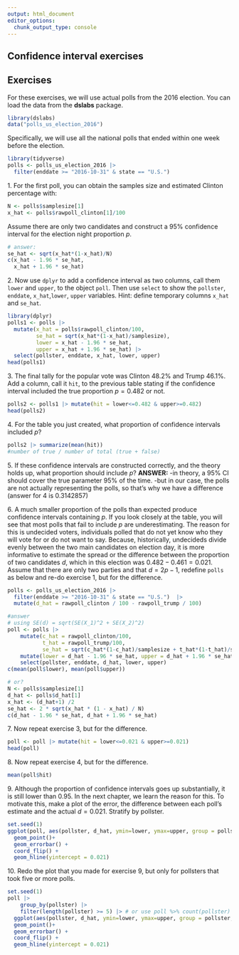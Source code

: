 ```yaml
---
output: html_document
editor_options: 
  chunk_output_type: console
---
```

## Confidence interval exercises


## Exercises 

For these exercises, we will use actual polls from the 2016 election. You can load the data from the __dslabs__ package.

```r
library(dslabs)
data("polls_us_election_2016")
```

Specifically, we will use all the national polls that ended within one week before the election.

```r
library(tidyverse)
polls <- polls_us_election_2016 |> 
  filter(enddate >= "2016-10-31" & state == "U.S.") 
```

1\. For the first poll, you can obtain the samples size and estimated Clinton percentage with:
  
```r
N <- polls$samplesize[1]
x_hat <- polls$rawpoll_clinton[1]/100
```

Assume there are only two candidates and construct a 95% confidence interval for the election night proportion $p$. 

```r
# answer:
se_hat <- sqrt(x_hat*(1-x_hat)/N)
c(x_hat - 1.96 * se_hat,
  x_hat + 1.96 * se_hat)
```

2\. Now use `dplyr` to add a confidence interval as two columns, call them `lower` and `upper`, to the object `poll`. Then use `select` to show the `pollster`, `enddate`, `x_hat`,`lower`, `upper` variables. Hint: define temporary columns `x_hat` and `se_hat`. 

```r
library(dplyr)
polls1 <- polls |>
  mutate(x_hat = polls$rawpoll_clinton/100,
         se_hat = sqrt(x_hat*(1-x_hat)/samplesize),
         lower = x_hat - 1.96 * se_hat,
         upper = x_hat + 1.96 * se_hat) |>
  select(pollster, enddate, x_hat, lower, upper)
head(polls1)
```

3\. The final tally for the popular vote was Clinton 48.2%	and Trump 46.1%. Add a column, call it `hit`, to the previous table stating if the confidence interval included the true proportion $p=0.482$ or not. 

```r
polls2 <- polls1 |> mutate(hit = lower<=0.482 & upper>=0.482)
head(polls2)
```

4\. For the table you just created, what proportion of confidence intervals included $p$?
  
```r
polls2 |> summarize(mean(hit))
#number of true / number of total (true + false)
```

5\. If these confidence intervals are constructed correctly, and the theory holds up, what proportion should include $p$?
  **ANSWER:**
  -in theory, a 95% CI should cover the true parameter 95% of the time.
  -but in our case, the polls are not actually representing the polls, so that's why we have a difference (answer for 4 is 0.3142857)
  
6\. A much smaller proportion of the polls than expected produce confidence intervals containing $p$. If you look closely at the table, you will see that most polls that fail to include $p$ are underestimating. The reason for this is undecided voters, individuals polled that do not yet know who they will vote for or do not want to say. 
Because, historically, undecideds divide evenly between the two main candidates on election day, it is more informative to estimate the spread or the difference between the proportion of two candidates $d$, which in this election was $0. 482 - 0.461 = 0.021$. 
Assume that there are only two parties and that $d = 2p - 1$, redefine `polls` as below and
re-do exercise 1, but for the difference.

```r
polls <- polls_us_election_2016 |> 
  filter(enddate >= "2016-10-31" & state == "U.S.")  |>
  mutate(d_hat = rawpoll_clinton / 100 - rawpoll_trump / 100)
```

```r
#answer
# using SE(d) = sqrt(SE(X_1)^2 + SE(X_2)^2)
poll <- polls |> 
    mutate(c_hat = rawpoll_clinton/100,
           t_hat = rawpoll_trump/100,
           se_hat = sqrt(c_hat*(1-c_hat)/samplesize + t_hat*(1-t_hat)/samplesize)) |>
    mutate(lower = d_hat - 1.96 * se_hat, upper = d_hat + 1.96 * se_hat) |>
    select(pollster, enddate, d_hat, lower, upper)
c(mean(poll$lower), mean(poll$upper))

# or? 
N <- polls$samplesize[1]
d_hat <- polls$d_hat[1]
x_hat <- (d_hat+1) /2
se_hat <- 2 * sqrt(x_hat * (1 - x_hat) / N)
c(d_hat - 1.96 * se_hat, d_hat + 1.96 * se_hat)
```

7\. Now repeat exercise 3, but for the difference.

```r
poll <- poll |> mutate(hit = lower<=0.021 & upper>=0.021)
head(poll)
```

8\. Now repeat exercise 4, but for the difference.

```r
mean(poll$hit)
```

9\. Although the proportion of confidence intervals goes up substantially, it is still lower than 0.95. In the next chapter, we learn the reason for this. To motivate this, make a plot of the error, the difference between each poll's estimate and the actual $d=0.021$. Stratify by pollster.

```r
set.seed(1)
ggplot(poll, aes(pollster, d_hat, ymin=lower, ymax=upper, group = pollster, col=hit)) + 
  geom_point()+
  geom_errorbar() + 
  coord_flip() + 
  geom_hline(yintercept = 0.021)
```

10\. Redo the plot that you made for exercise 9, but only for pollsters that took five or more polls.

```r
set.seed(1)
poll |> 
    group_by(pollster) |>
    filter(length(pollster) >= 5) |> # or use poll %>% count(pollster)
  ggplot(aes(pollster, d_hat, ymin=lower, ymax=upper, group = pollster, col=hit)) + 
  geom_point()+
  geom_errorbar() + 
  coord_flip() + 
  geom_hline(yintercept = 0.021)
```
